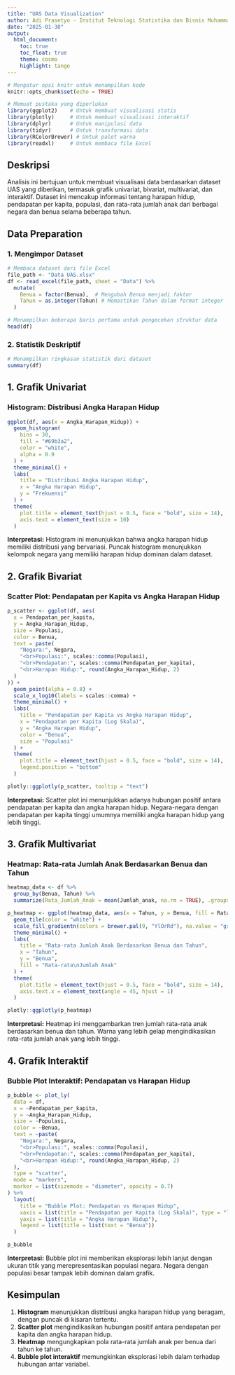 ```yaml
---
title: "UAS Data Visualization"
author: Adi Prasetyo - Institut Teknologi Statistika dan Bisnis Muhammadiyah Semarang
date: "2025-01-30"
output:
  html_document: 
    toc: true
    toc_float: true
    theme: cosmo
    highlight: tango
---
```


```r
# Mengatur opsi knitr untuk menampilkan kode
knitr::opts_chunk$set(echo = TRUE)

# Memuat pustaka yang diperlukan
library(ggplot2)    # Untuk membuat visualisasi statis
library(plotly)     # Untuk membuat visualisasi interaktif
library(dplyr)      # Untuk manipulasi data
library(tidyr)      # Untuk transformasi data
library(RColorBrewer) # Untuk palet warna
library(readxl)     # Untuk membaca file Excel
```

## Deskripsi

Analisis ini bertujuan untuk membuat visualisasi data berdasarkan dataset UAS yang diberikan, termasuk grafik univariat, bivariat, multivariat, dan interaktif. Dataset ini mencakup informasi tentang harapan hidup, pendapatan per kapita, populasi, dan rata-rata jumlah anak dari berbagai negara dan benua selama beberapa tahun.

## Data Preparation

### 1. Mengimpor Dataset

```r
# Membaca dataset dari file Excel
file_path <- "Data UAS.xlsx"
df <- read_excel(file_path, sheet = "Data") %>%
  mutate(
    Benua = factor(Benua),  # Mengubah Benua menjadi faktor
    Tahun = as.integer(Tahun) # Memastikan Tahun dalam format integer
  )

# Menampilkan beberapa baris pertama untuk pengecekan struktur data
head(df)
```

### 2. Statistik Deskriptif

```r
# Menampilkan ringkasan statistik dari dataset
summary(df)
```

## 1. Grafik Univariat

### Histogram: Distribusi Angka Harapan Hidup

```r
ggplot(df, aes(x = Angka_Harapan_Hidup)) +
  geom_histogram(
    bins = 30, 
    fill = "#69b3a2", 
    color = "white", 
    alpha = 0.9
  ) +
  theme_minimal() +
  labs(
    title = "Distribusi Angka Harapan Hidup",
    x = "Angka Harapan Hidup",
    y = "Frekuensi"
  ) +
  theme(
    plot.title = element_text(hjust = 0.5, face = "bold", size = 14),
    axis.text = element_text(size = 10)
  )
```

**Interpretasi:**
Histogram ini menunjukkan bahwa angka harapan hidup memiliki distribusi yang bervariasi. Puncak histogram menunjukkan kelompok negara yang memiliki harapan hidup dominan dalam dataset.

## 2. Grafik Bivariat

### Scatter Plot: Pendapatan per Kapita vs Angka Harapan Hidup

```r
p_scatter <- ggplot(df, aes(
  x = Pendapatan_per_kapita,
  y = Angka_Harapan_Hidup,
  size = Populasi,
  color = Benua,
  text = paste(
    "Negara:", Negara, 
    "<br>Populasi:", scales::comma(Populasi),
    "<br>Pendapatan:", scales::comma(Pendapatan_per_kapita),
    "<br>Harapan Hidup:", round(Angka_Harapan_Hidup, 2)
  )
)) +
  geom_point(alpha = 0.8) +
  scale_x_log10(labels = scales::comma) +
  theme_minimal() +
  labs(
    title = "Pendapatan per Kapita vs Angka Harapan Hidup",
    x = "Pendapatan per Kapita (Log Skala)",
    y = "Angka Harapan Hidup",
    color = "Benua",
    size = "Populasi"
  ) +
  theme(
    plot.title = element_text(hjust = 0.5, face = "bold", size = 14),
    legend.position = "bottom"
  )

plotly::ggplotly(p_scatter, tooltip = "text")
```

**Interpretasi:**
Scatter plot ini menunjukkan adanya hubungan positif antara pendapatan per kapita dan angka harapan hidup. Negara-negara dengan pendapatan per kapita tinggi umumnya memiliki angka harapan hidup yang lebih tinggi.

## 3. Grafik Multivariat

### Heatmap: Rata-rata Jumlah Anak Berdasarkan Benua dan Tahun

```r
heatmap_data <- df %>%
  group_by(Benua, Tahun) %>%
  summarize(Rata_Jumlah_Anak = mean(Jumlah_anak, na.rm = TRUE), .groups = "drop")

p_heatmap <- ggplot(heatmap_data, aes(x = Tahun, y = Benua, fill = Rata_Jumlah_Anak)) +
  geom_tile(color = "white") +
  scale_fill_gradientn(colors = brewer.pal(9, "YlOrRd"), na.value = "grey") +
  theme_minimal() +
  labs(
    title = "Rata-rata Jumlah Anak Berdasarkan Benua dan Tahun",
    x = "Tahun",
    y = "Benua",
    fill = "Rata-rata\nJumlah Anak"
  ) +
  theme(
    plot.title = element_text(hjust = 0.5, face = "bold", size = 14),
    axis.text.x = element_text(angle = 45, hjust = 1)
  )

plotly::ggplotly(p_heatmap)
```

**Interpretasi:**
Heatmap ini menggambarkan tren jumlah rata-rata anak berdasarkan benua dan tahun. Warna yang lebih gelap mengindikasikan rata-rata jumlah anak yang lebih tinggi.

## 4. Grafik Interaktif

### Bubble Plot Interaktif: Pendapatan vs Harapan Hidup

```r
p_bubble <- plot_ly(
  data = df,
  x = ~Pendapatan_per_kapita,
  y = ~Angka_Harapan_Hidup,
  size = ~Populasi,
  color = ~Benua,
  text = ~paste(
    "Negara:", Negara, 
    "<br>Populasi:", scales::comma(Populasi),
    "<br>Pendapatan:", scales::comma(Pendapatan_per_kapita),
    "<br>Harapan Hidup:", round(Angka_Harapan_Hidup, 2)
  ),
  type = "scatter",
  mode = "markers",
  marker = list(sizemode = "diameter", opacity = 0.7)
) %>%
  layout(
    title = "Bubble Plot: Pendapatan vs Harapan Hidup",
    xaxis = list(title = "Pendapatan per Kapita (Log Skala)", type = "log"),
    yaxis = list(title = "Angka Harapan Hidup"),
    legend = list(title = list(text = "Benua"))
  )

p_bubble
```

**Interpretasi:**
Bubble plot ini memberikan eksplorasi lebih lanjut dengan ukuran titik yang merepresentasikan populasi negara. Negara dengan populasi besar tampak lebih dominan dalam grafik.

## Kesimpulan

1. **Histogram** menunjukkan distribusi angka harapan hidup yang beragam, dengan puncak di kisaran tertentu.
2. **Scatter plot** mengindikasikan hubungan positif antara pendapatan per kapita dan angka harapan hidup.
3. **Heatmap** mengungkapkan pola rata-rata jumlah anak per benua dari tahun ke tahun.
4. **Bubble plot interaktif** memungkinkan eksplorasi lebih dalam terhadap hubungan antar variabel.
